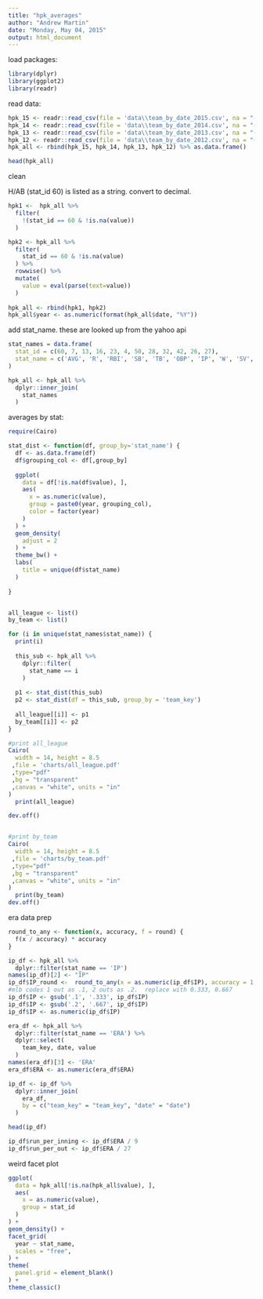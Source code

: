 ```yaml
---
title: "hpk_averages"
author: "Andrew Martin"
date: "Monday, May 04, 2015"
output: html_document
---
```


load packages:

```r
library(dplyr)
library(ggplot2)
library(readr)
```

read data:

```r

hpk_15 <- readr::read_csv(file = 'data\\team_by_date_2015.csv', na = "-")
hpk_14 <- readr::read_csv(file = 'data\\team_by_date_2014.csv', na = "-")
hpk_13 <- readr::read_csv(file = 'data\\team_by_date_2013.csv', na = "-")
hpk_12 <- readr::read_csv(file = 'data\\team_by_date_2012.csv', na = "-")
hpk_all <- rbind(hpk_15, hpk_14, hpk_13, hpk_12) %>% as.data.frame()

head(hpk_all)
```

clean 

H/AB (stat_id 60) is listed as a string.  convert to decimal.
```r

hpk1 <-  hpk_all %>%
  filter(
    !(stat_id == 60 & !is.na(value))
  )

hpk2 <- hpk_all %>%
  filter(
    stat_id == 60 & !is.na(value)
  ) %>%
  rowwise() %>%
  mutate(
    value = eval(parse(text=value)) 
  )
  
hpk_all <- rbind(hpk1, hpk2)
hpk_all$year <- as.numeric(format(hpk_all$date, "%Y"))

```

add stat_name.  these are looked up from the yahoo api

```r

stat_names = data.frame(
  stat_id = c(60, 7, 13, 16, 23, 4, 50, 28, 32, 42, 26, 27),
  stat_name = c('AVG', 'R', 'RBI', 'SB', 'TB', 'OBP', 'IP', 'W', 'SV', 'K', 'ERA', 'WHIP')
)

hpk_all <- hpk_all %>%
  dplyr::inner_join(
    stat_names
  )


```

averages by stat:

```r
require(Cairo)

stat_dist <- function(df, group_by='stat_name') {
  df <- as.data.frame(df)
  df$grouping_col <- df[,group_by]
  
  ggplot(
    data = df[!is.na(df$value), ],
    aes(
      x = as.numeric(value),
      group = paste0(year, grouping_col),
      color = factor(year)
    )
  ) + 
  geom_density(
    adjust = 2
  ) +
  theme_bw() +
  labs(
    title = unique(df$stat_name)
  )
  
}


all_league <- list()
by_team <- list()

for (i in unique(stat_names$stat_name)) {
  print(i)
  
  this_sub <- hpk_all %>%
    dplyr::filter(
      stat_name == i
    )
  
  p1 <- stat_dist(this_sub)
  p2 <- stat_dist(df = this_sub, group_by = 'team_key')
  
  all_league[[i]] <- p1
  by_team[[i]] <- p2
}

#print all_league
Cairo(
  width = 14, height = 8.5
 ,file = 'charts/all_league.pdf'
 ,type="pdf"
 ,bg = "transparent"
 ,canvas = "white", units = "in"
)
  print(all_league)

dev.off()


#print by_team
Cairo(
  width = 14, height = 8.5
 ,file = 'charts/by_team.pdf'
 ,type="pdf"
 ,bg = "transparent"
 ,canvas = "white", units = "in"
)
  print(by_team)
dev.off()

```

era data prep
```r

round_to_any <- function(x, accuracy, f = round) {
  f(x / accuracy) * accuracy
}

ip_df <- hpk_all %>% 
  dplyr::filter(stat_name == 'IP') 
names(ip_df)[2] <- "IP"
ip_df$IP_round <-  round_to_any(x = as.numeric(ip_df$IP), accuracy = 1, f = ceiling)  
#mlb codes 1 out as .1, 2 outs as .2.  replace with 0.333, 0.667
ip_df$IP <- gsub('.1', '.333', ip_df$IP)
ip_df$IP <- gsub('.2', '.667', ip_df$IP)
ip_df$IP <- as.numeric(ip_df$IP)

era_df <- hpk_all %>%
  dplyr::filter(stat_name == 'ERA') %>%
  dplyr::select(
    team_key, date, value
  )
names(era_df)[3] <- 'ERA'
era_df$ERA <- as.numeric(era_df$ERA)

ip_df <- ip_df %>%
  dplyr::inner_join(
    era_df,
    by = c("team_key" = "team_key", "date" = "date")
  )

head(ip_df)

ip_df$run_per_inning <- ip_df$ERA / 9
ip_df$run_per_out <- ip_df$ERA / 27


```

weird facet plot

```r

ggplot(
  data = hpk_all[!is.na(hpk_all$value), ],
  aes(
    x = as.numeric(value),
    group = stat_id
  )
) + 
geom_density() +
facet_grid(
  year ~ stat_name,
  scales = "free",
) +
theme(
  panel.grid = element_blank()
) +
theme_classic()

```